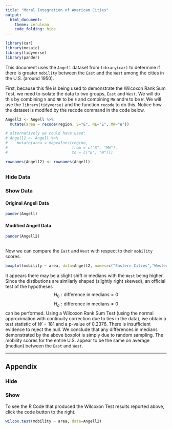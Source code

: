 ```yaml
---
title: "Moral Integration of American Cities"
output: 
  html_document:
    theme: cerulean
    code_folding: hide
---
```


```r
library(car)
library(mosaic)
library(tidyverse)
library(pander)
```

This document uses the `Angell` dataset from `library(car)` to determine if there is greater `mobility` between the `East` and the `West` among the cities in the U.S. (around 1950).

First, because this file is being used to demonstrate the Wilcoxon Rank Sum Test, we need to isolate the data to two groups, `East` and `West`. We will do this by combining `S` and `NE` to be `E` and combining `MW` and `W` to be `W`. We will use the `library(tidyverse)` and the function `recode` to do this. Notice how the dataset is modifed by the recode command in the code below.

```r
Angell2 <- Angell %>%
  mutate(area = recode(region, S="E", NE="E", MW="W"))

# alternatively we could have used:
# Angell2 <- Angell %>%
#    mutate(area = mapvalues(region,
#                            from = c("S", "MW"), 
#                            to = c("E", "W")))

rownames(Angell2) <- rownames(Angell)
```


## {.tabset .tabset-fade .tabset-pills}

### Hide Data

### Show Data {.tabset}

#### Original Angell Data

```r
pander(Angell)
```

#### Modified Angell Data

```r
pander(Angell2)
```

##

Now we can compare the `East` and `West` with respect to their `mobility` scores.

```r
boxplot(mobility ~ area, data=Angell2, names=c("Eastern Cities","Western Cities"), ylab="Mobility Score", col='gray', boxwex=.25, main = "Geographic Mobility of U.S. Cities, 1950", xlab="Cities in the Western U.S. Show Higher Mobility")
```

It appears there may be a slight shift in medians with the `West` being higher. Since the distibutions are similarly shaped (slightly right skewed), an official test of the hypotheses
$$
  H_0: \text{difference in medians} = 0
$$
$$
  H_a: \text{difference in medians} \neq 0
$$
can be performed. Using a Wilcoxon Rank Sum Test (using the normal approximation with continuity correction due to ties in the data), we obtain a test statistic of $W = 181$ and a p-value of $0.2376$. There is insufficient evidence to reject the null. We conclude that any differences in medians demonstrated by the above boxplot is simply due to random sampling. The mobility scores for the entire U.S. appear to be the same on average (median) between the `East` and `West`.

----


## Appendix {.tabset .tabset-fade .tabset-pills}

### Hide

### Show

To see the R Code that produced the Wilcoxon Test results reported above, click the code button to the right.

```r
wilcox.test(mobility ~ area, data=Angell2)
```




